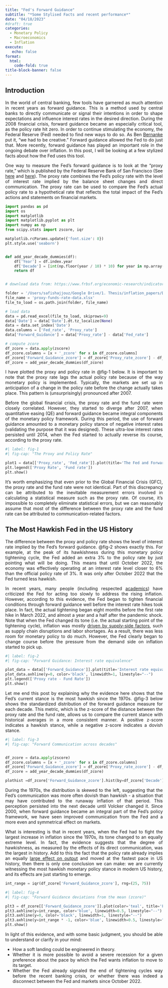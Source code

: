 ```yaml
---
title: "Fed's Forward Guidance"
subtitle: "*Some Stylised Facts and recent performance*"
date: "04/18/2023"
#draft: true
categories:
  - Monetary Policy
  - Macroeconomics
  - Inflation  
execute:
   echo: false
format:
  html:
    code-fold: true   
title-block-banner: false
---
```


<div align="justify">

## Introduction

In the world of central banking, few tools have garnered as much attention in recent years as forward guidance. This is a method used by central banks to directly communicate or signal their intentions in order to shape expectations and influence interest rates in the desired direction. During the 2008 financial crisis, forward guidance became an especially critical tool, as the policy rate hit zero. In order to continue stimulating the economy, the Federal Reserve (Fed) needed to find new ways to do so. As Ben [Bernanke](https://www.amazon.co.uk/21st-Century-Monetary-Policy-Inflation/dp/1324020466/ref=sr_1_1?adgrpid=1172080352962224&hvadid=73255235197595&hvbmt=be&hvdev=c&hvlocphy=4923&hvnetw=o&hvqmt=e&hvtargid=kwd-73255197392577%3Aloc-188&hydadcr=18495_2211395&keywords=21st+century+monetary+policy&qid=1681764141&sr=8-1) put it, "we had to be creative." Forward guidance allowed the Fed to do just that. More recently, forward guidance has played an important role in the ongoing debate over inflation. In this post, I will be looking at a few stylized facts about how the Fed uses this tool.

One way to measure the Fed's forward guidance is to look at the "proxy rate," which is published by the Federal Reserve Bank of San Francisco (See [here](https://www.frbsf.org/economic-research/indicators-data/proxy-funds-rate/) and [here](https://www.frbsf.org/economic-research/publications/economic-letter/2022/november/monetary-policy-stance-is-tighter-than-federal-funds-rate/)). The proxy rate combines the Fed's policy rate with the level of interest rate implied by the balance sheet changes and direct communication. The proxy rate can be used to compare the Fed's actual policy rate to a hypothetical rate that reflects the total impact of the Fed's actions and statements on financial markets.


```python

import pandas as pd
import os
import matplotlib
import matplotlib.pyplot as plt
import numpy as np
from scipy.stats import zscore, iqr

matplotlib.rcParams.update({'font.size': 8})
plt.style.use('seaborn')


def add_year_decade_dummies(df):
    df['Year'] = df.index.year
    df['Decade'] = [int(np.floor(year / 10) * 10) for year in np.array(df["Year"])]
    return df


# download data from: https://www.frbsf.org/economic-research/indicators-data/proxy-funds-rate/

folder = '/Users/safishajjouz/Google Drive/1. Thesis/inflation_papers/Data'
file_name = 'proxy-funds-rate-data.xlsx'
file_to_load = os.path.join(folder, file_name)

# load data
data = pd.read_excel(file_to_load, skiprows=9)
data['Date'] = data['Date'].dt.tz_localize(None)
data = data.set_index('Date')
data.columns = ['Fed_rate', 'Proxy_rate']
data['Forward_Guidance'] = data['Proxy_rate'] - data['Fed_rate']

# compute zcore 
df_zcore = data.apply(zscore)
df_zcore.columns = [x + '_zcore' for x in df_zcore.columns]
df_zcore['Forward_Guidance_zcore'] = df_zcore['Proxy_rate_zcore'] - df_zcore['Fed_rate_zcore']
df_zcore = add_year_decade_dummies(df_zcore)
```

I have plotted the proxy and policy rate in @fig-1 below. It is important to note that the proxy rate lags the actual policy rate because of the way monetary policy is implemented. Typically, the markets are set up in anticipation of a change in the policy rate before the change actually takes place. This pattern is (unsurprisingly) pronounced after 2007.

Before the global financial crisis, the proxy rate and the fund rate were closely correlated. However, they started to diverge after 2007, when quantitative easing (QE) and forward guidance became integral components of the monetary policy framework. During this period, the use of forward guidance amounted to a monetary policy stance of negative interest rates (validating the purpose that it was designed). These ultra-low interest rates persisted until 2014, when the Fed started to actually reverse its course, according to the proxy rate.


```python
#| label: fig-1
#| fig-cap: "The Proxy and Policy Rate"

plot1 = data[['Proxy_rate', 'Fed_rate']].plot(title='The Fed and Forward Guidance')
plt.legend(['Proxy Rate', 'Fund rate'])
plt.show()
```

It's worth emphasizing that even prior to the Global Financial Crisis (GFC), the proxy rate and the fund rate were not identical. Part of this discrepancy can be attributed to the inevitable measurement errors involved in calculating a statistical measure such as the proxy rate. Of course, it's impossible to completely eliminate statistical errors, but we can reasonably assume that most of the difference between the proxy rate and the fund rate can be attributed to communication-related factors.


## The Most Hawkish Fed in the US History

The difference between the proxy and policy rate shows the level of interest rate implied by the Fed's forward guidance. @fig-2 shows exactly this. For example, at the peak of its hawkishness during this monetary policy tightening cycle, the Fed added an extra 3% to the policy rate by just pointing what will be doing. This means that until October 2022, the economy was effectively operating at an interest rate level closer to 6% than the official policy rate of 3%. It was only after October 2022 that the Fed turned less hawkish. 

In recent years, many people (including respected [academics](https://www.lse.ac.uk/CFM/assets/pdf/CFM-Discussion-Papers-2022/CFMDP2022-09-Paper.pdf)) have criticized the Fed for acting too slowly to address the rising inflation. However, according to this evidence, the Fed began to tighten financial conditions through forward guidance well before the interest rate hikes took place. In fact, the actual tightening began eight months before the first rate hike in March 2022, and almost a year and a half after the pandemic shock. Note that when the Fed changed its tone (i.e. the actual starting point of the tightening cycle), inflation was mostly [driven by supply-side factors](https://www.frbsf.org/economic-research/indicators-data/supply-and-demand-driven-pce-inflation/), such as supply chain disruptions and labor shortages. As a result, there was less room for monetary policy to do much. However, the Fed clearly began to change course before the pressure from the demand side on inflation started to pick up.


```python
#| label: fig-2
#| fig-cap: "Forward Guidance: Interest rate equivalence"

plot_data = data[['Forward_Guidance']].plot(title='Interest rate equivalence of Forward Guidance')
plot_data.axhline(y=0, color='black', linewidth=1, linestyle="--")
plt.legend(['Proxy rate - Fund Rate'])
plt.show()
```

Let me end this post by explaining why the evidence here shows that the Fed's current stance is the most hawkish since the 1970s. @fig-3 below shows the standardized distribution of the forward guidance measure for each decade. This metric, which is the z-score of the distance between the proxy rate and the fund rate, allows us to compare the current stance with historical averages in a more consistent manner. A positive z-score indicates a hawkish stance, while a negative z-score indicates a dovish stance.


```python
#| label: fig-3
#| fig-cap: "Forward Communication across decades"


df_zcore = data.apply(zscore)
df_zcore.columns = [x + '_zcore' for x in df_zcore.columns]
df_zcore['Forward_Guidance_zcore'] = df_zcore['Proxy_rate_zcore'] - df_zcore['Fed_rate_zcore']
df_zcore = add_year_decade_dummies(df_zcore)

plothist =df_zcore['Forward_Guidance_zcore'].hist(by=df_zcore['Decade'], bins=10)
```

During the 1970s, the distribution is skewed to the left, suggesting that the Fed's communication was more often dovish than hawkish - a situation that may have contributed to the runaway inflation of that period. This perception persisted into the next decade until Volcker changed it. Since 2000, when forward guidance became an integral part of the Fed's policy framework, we have seen improved communication from the Fed and a more even and symmetrical effect on markets.

What is interesting is that in recent years, when the Fed had to fight the largest increase in inflation since the 1970s, its tone changed to an equally extreme level. In fact, the evidence suggests that the degree of hawkishness, as measured by the effects of its direct communication, was the largest in history. Add to this the fact that the policy rate already implies an equally [large effect on output](https://msh855.github.io/TheQuantEconomist/posts/fed_and_private_consumption/the_fed_and_private_consumption.html) and moved at the fastest pace in US history, then there is only one conclusion we can make: we are currently witnessing the most hawkish monetary policy stance in modern US history, and its effects are just starting to emerge.


```python
int_range = iqr(df_zcore['Forward_Guidance_zcore'], rng=(25, 75))
```

```python
#| label: fig-4
#| fig-cap: "Forward Guidance deviations from the mean (zcore)"

plt3 = df_zcore[['Forward_Guidance_zcore']].plot(color='teal', title='Forward Guidance (zscore)')
plt3.axhline(y=int_range, color='blue', linewidth=0.5, linestyle="--")
plt3.axhline(y=0, color='black', linewidth=1, linestyle="--")
plt3.axhline(y=int_range * -1, color='blue', linewidth=0.5, linestyle="--")
plt.show()
```

In light of this evidence, and with some basic judgment, you should be able to understand or clarify in your mind:

- How a soft landing could be engineered in theory.
- Whether it is more possible to avoid a severe recession for a given preference about the pace by which the Fed wants inflation to move to its target.
- Whether the Fed already signaled the end of tightening cycles way before the recent banking crisis, or whether there was indeed a disconnect between the Fed and markets since October 2022.

